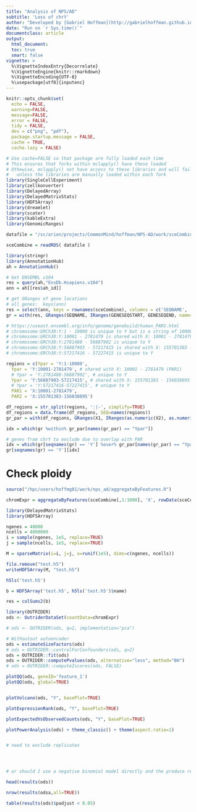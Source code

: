 ```yaml
---
title: "Analysis of NPS/AD"
subtitle: 'Loss of chrY'
author: "Developed by [Gabriel Hoffman](http://gabrielhoffman.github.io/)"
date: "Run on `r Sys.time()`"
documentclass: article
output: 
  html_document:
  toc: true
  smart: false
vignette: >
  %\VignetteIndexEntry{Decorrelate}
  %\VignetteEngine{knitr::rmarkdown}
  %\VignetteEncoding{UTF-8}
  %\usepackage[utf8]{inputenc}
---
```



<!--- 

cd /hpc/users/hoffmg01/work/nps_ad
ml python
R

system("ml git; git pull")
rmarkdown::render("loss_of_Y.Rmd");


# https://hoffmg01.u.hpc.mssm.edu/nps_ad/


ml git
cd ~/build2/dreamlet
git pull
R CMD INSTALL .


--->



```r
knitr::opts_chunk$set(
  echo = FALSE,
  warning=FALSE,
  message=FALSE,
  error = FALSE,
  tidy = FALSE,
  dev = c("png", "pdf"),
  package.startup.message = FALSE,
  cache = TRUE,
  cache.lazy = FALSE)
```

```r
# Use cache=FALSE so that package are fully loaded each time
# This ensures that forks within mclapply() have these loaded
# Othewise, mclapply() not have access to these libraries and will fail 
#   unless the libraries are manually loaded within each fork
library(SingleCellExperiment)
library(zellkonverter)
library(DelayedArray)
library(DelayedMatrixStats)
library(HDF5Array)
library(dreamlet)
library(scater)
library(kableExtra)
library(GenomicRanges)
```


```r
datafile = "/sc/arion/projects/CommonMind/hoffman/NPS-AD/work/sceCombine_f1.RDS"

sceCombine = readRDS( datafile )
```

```r
library(stringr)
library(AnnotationHub)
ah = AnnotationHub()

# Get ENSEMBL v104
res = query(ah,"EnsDb.Hsapiens.v104")
ann = ah[[res$ah_id]]

# get GRanges of gene locations 
# all genes:  keys(ann)
res = select(ann, keys = rownames(sceCombine), columns = c('SEQNAME', 'GENESEQSTART', 'GENESEQEND'))
gr = with(res, GRanges(SEQNAME, IRanges(GENESEQSTART, GENESEQEND, name=GENEID)))

# https://useast.ensembl.org/info/genome/genebuild/human_PARS.html
# chromosome:GRCh38:Y:1 - 10000 is unique to Y but is a string of 10000 Ns
# chromosome:GRCh38:Y:10001 - 2781479 is shared with X: 10001 - 2781479 (PAR1)
# chromosome:GRCh38:Y:2781480 - 56887902 is unique to Y
# chromosome:GRCh38:Y:56887903 - 57217415 is shared with X: 155701383 - 156030895 (PAR2)
# chromosome:GRCh38:Y:57217416 - 57227415 is unique to Y

regions = c(Ypar = 'Y:1-10000',
  Ypar = 'Y:10001-2781479', # shared with X: 10001 - 2781479 (PAR1)
  # Ypar = 'Y:2781480-56887902', # unique to Y
  Ypar = 'Y:56887903-57217415', # shared with X: 155701383 - 156030895 (PAR2)
  # Ypar = 'Y:57217416-57227415', # unique to Y
  PAR1 = 'X:10001-2781479',
  PAR2 = 'X:155701383-156030895')

df_regions = str_split(regions, ':|-', simplify=TRUE)
df_regions = data.frame(df_regions, SEQ=names(regions))
gr_par = with(df_regions, GRanges(X1, IRanges(as.numeric(X2), as.numeric(X3), name=SEQ)))

idx = which(gr %within% gr_par[names(gr_par) == "Ypar"])

# genes from chrY to exclude due to overlap with PAR
idx = which(gr[seqnames(gr) == 'Y'] %over% gr_par[names(gr_par) == "Ypar"])
gr[seqnames(gr) == 'Y'][idx]
```


# Check ploidy
```r
source("/hpc/users/hoffmg01/work/nps_ad/aggregateByFeatures.R")

chromExpr = aggregateByFeatures(sceCombine[,1:1000], 'X', rowData(sceCombine), 'gene_chrom', 'gene_id', BPPARAM=SnowParam(6, progressbar=TRUE))
```

```r
library(DelayedMatrixStats)
library(HDF5Array)

ngenes = 40000
ncells = 4000000
i = sample(ngenes, 1e5, replace=TRUE)
j = sample(ncells, 1e5, replace=TRUE)

M = sparseMatrix(i=i, j=j, x=runif(1e5), dims=c(ngenes, ncells))

file.remove("test.h5")
writeHDF5Array(M, "test.h5")

h5ls('test.h5')

b = HDF5Array('test.h5', h5ls('test.h5')$name)

res = colSums2(b)
```


```r
library(OUTRIDER)
ods <- OutriderDataSet(countData=chromExpr)

# ods <- OUTRIDER(ods, q=2, implementation="pca")

# Withoutout autoencoder
ods = estimateSizeFactors(ods)
# ods = OUTRIDER::controlForConfounders(ods, q=2)
ods = OUTRIDER::fit(ods)
ods = OUTRIDER::computePvalues(ods, alternative="less", method="BH")
# ods = OUTRIDER::computeZscores(ods, FALSE)

plotQQ(ods, geneID='feature_1')
plotQQ(ods, global=TRUE)


plotVolcano(ods, "Y", basePlot=TRUE)

plotExpressionRank(ods, "Y", basePlot=TRUE)

plotExpectedVsObservedCounts(ods, "Y", basePlot=TRUE)

plotPowerAnalysis(ods) + theme_classic() + theme(aspect.ratio=1)


# need to exclude replicates




# or should I use a negative binomial model directly and the produce residauls.

head(results(ods))

nrow(results(odsa,all=TRUE))

table(results(ods)$padjust < 0.05)
```







